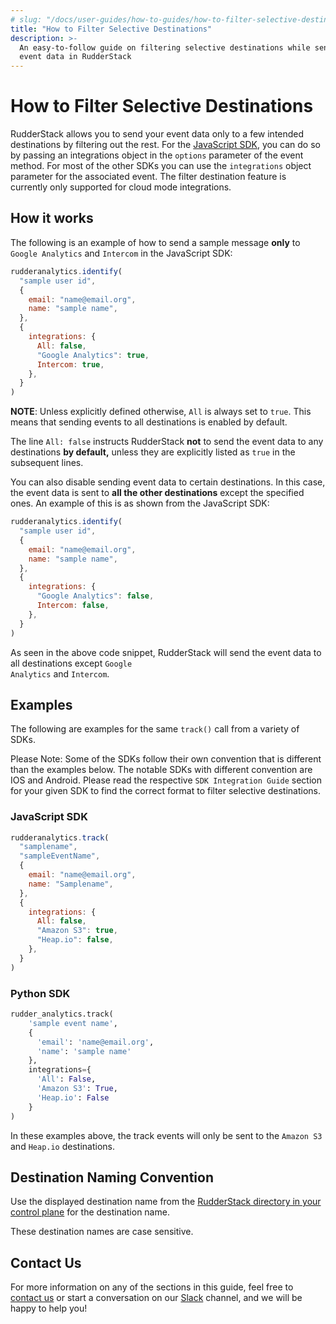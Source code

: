 ```yaml
---
# slug: "/docs/user-guides/how-to-guides/how-to-filter-selective-destinations"
title: "How to Filter Selective Destinations"
description: >-
  An easy-to-follow guide on filtering selective destinations while sending
  event data in RudderStack
---
```


# How to Filter Selective Destinations

RudderStack allows you to send your event data only to a few intended destinations by filtering out the rest. For the [JavaScript SDK](https://rudderstack.com/docs/stream-sources/rudderstack-sdk-integration-guides/rudderstack-javascript-sdk/), you can do so by passing an integrations object in the `options` parameter of the event method. For most of the other SDKs you can use the `integrations` object parameter for the associated event. The filter destination feature is currently only supported for cloud mode integrations.

## How it works

The following is an example of how to send a sample message **only** to `Google Analytics` and `Intercom` in the JavaScript SDK:

```javascript
rudderanalytics.identify(
  "sample user id",
  {
    email: "name@email.org",
    name: "sample name",
  },
  {
    integrations: {
      All: false,
      "Google Analytics": true,
      Intercom: true,
    },
  }
)
```

<div class="successBlock">

  **NOTE**: Unless explicitly defined otherwise, <code class="inline-code">All</code> is always set to <code class="inline-code">true</code>. This means that sending events to all destinations is enabled by default.
</div>

<div class="infoBlock">

The line <code class="inline-code">All: false</code> instructs RudderStack **not** to send the event data to any destinations **by default,** unless they are explicitly listed as <code class="inline-code">true</code> in the subsequent lines.

</div>

You can also disable sending event data to certain destinations. In this case, the event data is sent to **all the other destinations** except the specified ones. An example of this is as shown from the JavaScript SDK:

```javascript
rudderanalytics.identify(
  "sample user id",
  {
    email: "name@email.org",
    name: "sample name",
  },
  {
    integrations: {
      "Google Analytics": false,
      Intercom: false,
    },
  }
)
```

<div class="infoBlock">

As seen in the above code snippet, RudderStack will send the event data to all destinations except <code class="inline-code">Google Analytics</code> and <code class="inline-code">Intercom</code>.

</div>

## Examples

The following are examples for the same `track()` call from a variety of SDKs.

<div class="infoBlock">

Please Note: Some of the SDKs follow their own convention that is different than the examples below. The notable SDKs with different convention are IOS and Android. Please read the respective <code class="inline-code">SDK Integration Guide</code> section for your given SDK to find the correct format to filter selective destinations.

</div>

### JavaScript SDK

```javascript
rudderanalytics.track(
  "samplename",
  "sampleEventName",
  {
    email: "name@email.org",
    name: "Samplename",
  },
  {
    integrations: {
      All: false,
      "Amazon S3": true,
      "Heap.io": false,
    },
  }
)
```

### Python SDK

```python
rudder_analytics.track(
    'sample event name',
    {
      'email': 'name@email.org',
      'name': 'sample name'
    },
    integrations={
      'All': False,
      'Amazon S3': True,
      'Heap.io': False
    }
)
```

<div class="infoBlock">

In these examples above, the track events will only be sent to the <code class="inline-code">Amazon S3</code> and <code class="inline-code">Heap.io</code> destinations.

</div>

## Destination Naming Convention

Use the displayed destination name from the [RudderStack directory in your control plane](https://app.rudderstack.com/directory) for the destination name.

<div class="infoBlock">

These destination names are case sensitive.

</div>

## Contact Us

For more information on any of the sections in this guide, feel free to [contact us](mailto:%20docs@rudderstack.com) or start a conversation on our [Slack](https://rudderstack.com/join-rudderstack-slack-community) channel, and we will be happy to help you!
